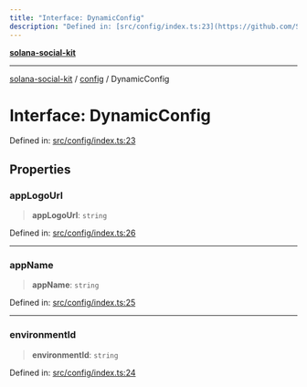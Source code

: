 ```yaml
---
title: "Interface: DynamicConfig"
description: "Defined in: [src/config/index.ts:23](https://github.com/SendArcade/solana-social-starter/blob/bd4b3556b8f469c27ebb06f4df65b3a36b43ba3b/src/config/index.ts#L23)"
---
```


[**solana-social-kit**](../../README.mdx)

***

[solana-social-kit](../../README.mdx) / [config](../README.mdx) / DynamicConfig

# Interface: DynamicConfig

Defined in: [src/config/index.ts:23](https://github.com/SendArcade/solana-social-starter/blob/bd4b3556b8f469c27ebb06f4df65b3a36b43ba3b/src/config/index.ts#L23)

## Properties

### appLogoUrl

> **appLogoUrl**: `string`

Defined in: [src/config/index.ts:26](https://github.com/SendArcade/solana-social-starter/blob/bd4b3556b8f469c27ebb06f4df65b3a36b43ba3b/src/config/index.ts#L26)

***

### appName

> **appName**: `string`

Defined in: [src/config/index.ts:25](https://github.com/SendArcade/solana-social-starter/blob/bd4b3556b8f469c27ebb06f4df65b3a36b43ba3b/src/config/index.ts#L25)

***

### environmentId

> **environmentId**: `string`

Defined in: [src/config/index.ts:24](https://github.com/SendArcade/solana-social-starter/blob/bd4b3556b8f469c27ebb06f4df65b3a36b43ba3b/src/config/index.ts#L24)
